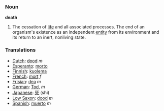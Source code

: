 === Noun ===

'''death'''

#The cessation of [[life]] and all associated processes.  The end of an organism's existence as an independent [[entity]] from its environment and its return to an inert, nonliving state.

=== Translations ===
*[[Dutch]]: [[dood]] ''m''
*[[Esperanto]]: [[morto]]
*[[Finnish]]: [[kuolema]]
*[[French]]: [[mort]] ''f''
*[[Frisian]]: [[dea]] ''m''
*[[German]]: [[Tod]], ''m''
*[[Japanese]]: [[死]] (shi)
*[[Low Saxon]]: [[dood]] ''m''
*[[Spanish]]: [[muerto]] ''m''
